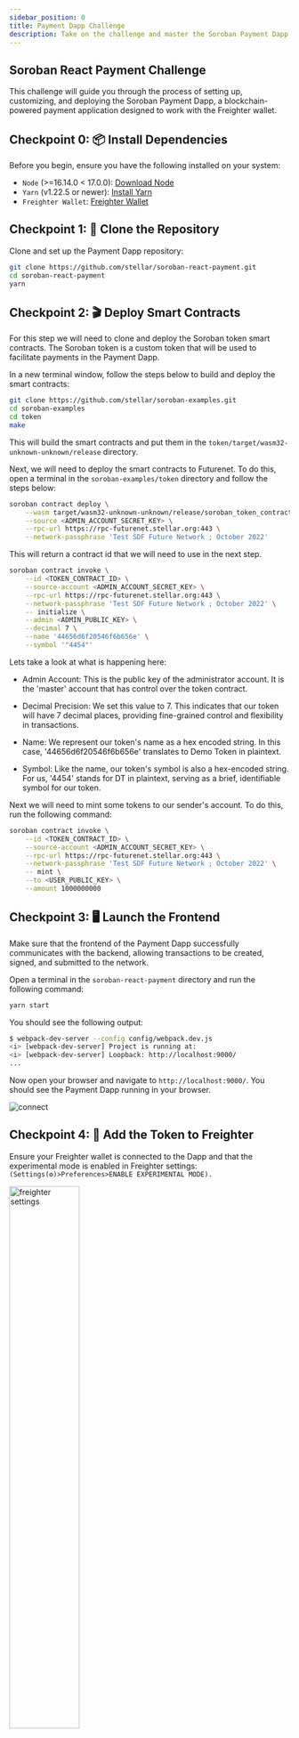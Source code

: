 ```yaml
---
sidebar_position: 0
title: Payment Dapp Challenge
description: Take on the challenge and master the Soroban Payment Dapp!
---
```




## Soroban React Payment Challenge

This challenge will guide you through the process of setting up, customizing, and deploying the Soroban Payment Dapp, a blockchain-powered payment application designed to work with the Freighter wallet.

## Checkpoint 0: 📦 Install Dependencies

Before you begin, ensure you have the following installed on your system:

- `Node` (>=16.14.0 < 17.0.0): [Download Node](https://nodejs.org/en/download/)
- `Yarn` (v1.22.5 or newer): [Install Yarn](https://yarnpkg.com/)
- `Freighter Wallet`: [Freighter Wallet](https://freighter.app/)

## Checkpoint 1: 🚀 Clone the Repository

Clone and set up the Payment Dapp repository:

```bash
git clone https://github.com/stellar/soroban-react-payment.git
cd soroban-react-payment
yarn
```

## Checkpoint 2: 🎬 Deploy Smart Contracts

For this step we will need to clone and deploy the Soroban token smart contracts. The Soroban token is a custom token that will be used to facilitate payments in the Payment Dapp.

In a new terminal window, follow the steps below to build and deploy the smart contracts:

```bash
git clone https://github.com/stellar/soroban-examples.git
cd soroban-examples
cd token
make
```

This will build the smart contracts and put them in the `token/target/wasm32-unknown-unknown/release` directory.

Next, we will need to deploy the smart contracts to Futurenet. To do this, open a terminal in the `soroban-examples/token` directory and follow the steps below:

```bash
soroban contract deploy \
    --wasm target/wasm32-unknown-unknown/release/soroban_token_contract.wasm \
    --source <ADMIN_ACCOUNT_SECRET_KEY> \
    --rpc-url https://rpc-futurenet.stellar.org:443 \
    --network-passphrase 'Test SDF Future Network ; October 2022'
```

This will return a contract id that we will need to use in the next step.

```bash
soroban contract invoke \
    --id <TOKEN_CONTRACT_ID> \
    --source-account <ADMIN_ACCOUNT_SECRET_KEY> \
    --rpc-url https://rpc-futurenet.stellar.org:443 \
    --network-passphrase 'Test SDF Future Network ; October 2022' \
    -- initialize \
    --admin <ADMIN_PUBLIC_KEY> \
    --decimal 7 \
    --name '44656d6f20546f6b656e' \
    --symbol '"4454"'
```

Lets take a look at what is happening here:

- Admin Account: This is the public key of the administrator account. It is the 'master' account that has control over the token contract.

- Decimal Precision: We set this value to 7. This indicates that our token will have 7 decimal places, providing fine-grained control and flexibility in transactions.

- Name: We represent our token's name as a hex encoded string. In this case, '44656d6f20546f6b656e' translates to Demo Token in plaintext.

- Symbol: Like the name, our token's symbol is also a hex-encoded string. For us, '4454' stands for DT in plaintext, serving as a brief, identifiable symbol for our token.

Next we will need to mint some tokens to our sender's account. To do this, run the following command:

```bash
soroban contract invoke \
    --id <TOKEN_CONTRACT_ID> \
    --source-account <ADMIN_ACCOUNT_SECRET_KEY> \
    --rpc-url https://rpc-futurenet.stellar.org:443 \
    --network-passphrase 'Test SDF Future Network ; October 2022' \
    -- mint \
    --to <USER_PUBLIC_KEY> \
    --amount 1000000000
```

## Checkpoint 3: 🖥️ Launch the Frontend

Make sure that the frontend of the Payment Dapp successfully communicates with the backend, allowing transactions to be created, signed, and submitted to the network.

Open a terminal in the `soroban-react-payment` directory and run the following command:

```bash
yarn start
```

You should see the following output:

```bash
$ webpack-dev-server --config config/webpack.dev.js
<i> [webpack-dev-server] Project is running at:
<i> [webpack-dev-server] Loopback: http://localhost:9000/
...
```

Now open your browser and navigate to `http://localhost:9000/`. You should see the Payment Dapp running in your browser.

<img src={connect_freighter} alt="connect" />

## Checkpoint 4: 📡 Add the Token to Freighter

Ensure your Freighter wallet is connected to the Dapp and that the experimental mode is enabled in Freighter settings: `(Settings(⚙️)>Preferences>ENABLE EXPERIMENTAL MODE).`

<img src={freighter_settings} alt="freighter settings" width="50%" />

Add the Soroban token to your Freighter wallet. To do this, open your Freighter wallet and click on the `Manage Assets` button at the bottom of the screen.

<img src={manage_assets} alt="manage assets" width="50%" />

Then click on the `Add Soroban token ` button and enter the token ID that was returned when you deployed the smart contracts.

<img src={add_token} alt="add token" width="50%" />

<br />

<img src={new_token} alt="new token" width="50%" />

You should now see the Soroban token in your Freighter wallet.

<img src={aucb_balance} alt="added balance" width="50%" />

## Checkpoint 5: 🏦 Send Tokens to Another Account

First, connect Frieghter and Select the account that will be used to send Soroban tokens.

Click "next" to continue.

<img src={next} alt="next" />

Provide the public key of the account that will receive the Soroban tokens.

<img src={pmt_dest} alt="payment destination" />

Input the Token ID of the Soroban token.

<img src={choose_token} alt="choose token" />

Input the amount of Soroban tokens to send.

<img src={select_token} alt="select token" />

Confirm the payment settings.

<img src={payment_settings} alt="payment settings" />

Review the transaction details to ensure accuracy and then click the "Sign with Freighter" once . Freighter will prompt you to sign the transaction with your wallet's private key.

<img src={confirm_pmt} alt="confirm payment" />

Once signed, the click the "Submit payment" button and the transaction will be submitted to the network.

<img src={submit_pmt} alt="submit payment" />

The Payment Dapp will show a confirmation message once the transaction has been successfully submitted.

<img src={end} alt="end" />

You can now check the balance of the receiving account to ensure that the transaction was successful.

<img src={balance_rcvr} alt="balance receiver" width="50%" />

You can also check the balance of an account with Soroban cli by running the following command:

```bash
 soroban contract invoke \
    --id <TOKEN_CONTRACT_ID> \
    --source-account <ANY_SECRET_KEY> \
    --rpc-url https://rpc-futurenet.stellar.org:443 \
    --network-passphrase 'Test SDF Future Network ; October 2022' \
    -- balance \
    --id <RECIPIENT_PUBLIC_KEY> \
```

Output:

```bash
"1000000000"
```

## Checkpoint 6: 💰 Customize Some Code

Make some modifications to the Payment Dapp code to alter its functionality or appearance. This could be a simple UI change or a more complex modification of the application's functionality.

## Checkpoint 7: 🚢 Ship it! 🚁

You can upload your app to a hosting platform of your choice. You could use platforms like Netlify, Vercel, or even an AWS S3 bucket.

For this example, we will use the Vercel cli to complete our deployment

> Note: If you dont already have a [Vercel account], you will need to create one and link it to your github account.

[Vercel account]: https://vercel.com/login

First install the Vercel cli:

```sh
npm i global vercel
```

Then run the following command to deploy your app:

```sh
npx vercel
```

Then continue through the prompts until you see the following output:

```sh
No framework detected. Default Project Settings:
- Build Command: 'npm run vercel-build' or 'npm run build'
- Development Command: None
- Install Command: 'yarn install', 'pnpm install', or 'npm install'
- Output Directory: 'public' if it exists, or '.'
```

Select `y` to continue, and then select `build` as the output directory.

```sh
? Want to modify these settings? [y/N] y
? Which settings would you like to overwrite (select multiple)? Output Directory
? Output Directory? build
```

Once the deployment is complete, you should see something similar to the following output:

```sh
🔗  Linked to julian-dev28/soroban-react-payment (created .vercel)
🔍  Inspect: https://vercel.com/julian-dev28/soroban-react-payment/AQoFFhZf5K1ufQj57eawApPkFduf [2s]
✅  Production: https://soroban-react-payment.vercel.app [58s]
```

You can now visit the preview link to see your deployed app! 🎉

You will need to add some Futurenet network lumens to your Freighter wallet to interact with the deployed dApp. Visit [https://laboratory.stellar.org/#create-account](https://laboratory.stellar.org/#create-account), and follow the instructions to create your freighter account on Futurenet.

## Checkpoint 8: ✅ Complete the Challenge!

Submit your public url to the challenge form.

<ChallengeForm />

## Checkpoint 9: 💪 Share Your Accomplishment with the Community

Don't forget to share your work with the community. Let others see what you've accomplished, receive feedback, and inspire others!

⚔️ Side Quests
If you're up for an extra challenge, consider exploring more advanced features of the Soroban Payment Dapp, the Freighter wallet, or the Stellar network itself.

📚 User Workflows Checklist
To ensure that you've covered all the key user actions during the challenge, follow this checklist:

- Cloning the repository
- Installing dependencies
- Launching the local backend
- Deploying smart contracts
- Connecting the frontend to the backend
- Interacting with the application
- Customizing the code
- Deploying to testnet
- Submitting your public key and URL
